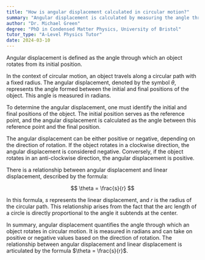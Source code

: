 ```yaml
---
title: "How is angular displacement calculated in circular motion?"
summary: "Angular displacement is calculated by measuring the angle through which an object rotates."
author: "Dr. Michael Green"
degree: "PhD in Condensed Matter Physics, University of Bristol"
tutor_type: "A-Level Physics Tutor"
date: 2024-03-10
---
```


Angular displacement is defined as the angle through which an object rotates from its initial position.

In the context of circular motion, an object travels along a circular path with a fixed radius. The angular displacement, denoted by the symbol $\theta$, represents the angle formed between the initial and final positions of the object. This angle is measured in radians.

To determine the angular displacement, one must identify the initial and final positions of the object. The initial position serves as the reference point, and the angular displacement is calculated as the angle between this reference point and the final position.

The angular displacement can be either positive or negative, depending on the direction of rotation. If the object rotates in a clockwise direction, the angular displacement is considered negative. Conversely, if the object rotates in an anti-clockwise direction, the angular displacement is positive.

There is a relationship between angular displacement and linear displacement, described by the formula:

$$
\theta = \frac{s}{r}
$$

In this formula, $s$ represents the linear displacement, and $r$ is the radius of the circular path. This relationship arises from the fact that the arc length of a circle is directly proportional to the angle it subtends at the center.

In summary, angular displacement quantifies the angle through which an object rotates in circular motion. It is measured in radians and can take on positive or negative values based on the direction of rotation. The relationship between angular displacement and linear displacement is articulated by the formula $\theta = \frac{s}{r}$.
    